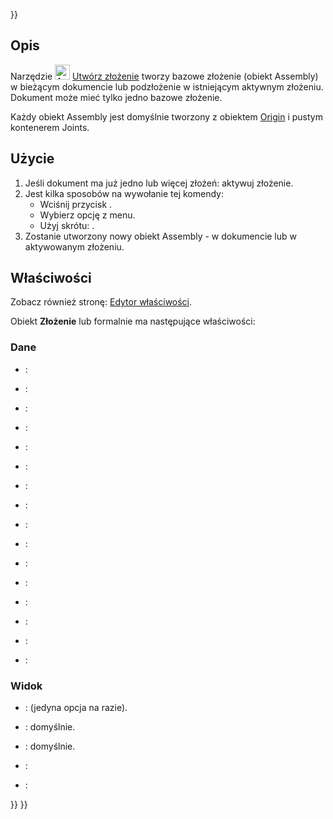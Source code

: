 <languages/>
{{UnfinishedDocu{{#translation:}}}}

{{Docnav/pl
|
|[[Assembly_InsertLink/pl|Wstaw komponent]]
|[[Assembly_Workbench/pl|środowisko pracy Złożenie]]
|IconL=
|IconR=Assembly_InsertLink.svg
|IconC=Workbench_Assembly.svg
}}

<div class="mw-translate-fuzzy">
{{GuiCommand/pl
|Name=Assembly CreateAssembly
|Name/pl=Złożenie Utwórz złożenie
|MenuLocation=Złożenie → Utwórz złożenie
|Workbenches=[[Assembly_Workbench/pl|Złożenie]]
|Shortcut={{KEY|A}}
|Version=1.0
|SeeAlso=
}}
</div>

<span id="Description"></span>
==Opis==

Narzędzie [[Image:Assembly_CreateAssembly.svg|24px]] [[Assembly_CreateAssembly/pl|Utwórz złożenie]] tworzy bazowe złożenie (obiekt Assembly) w bieżącym dokumencie lub podzłożenie w istniejącym aktywnym złożeniu. Dokument może mieć tylko jedno bazowe złożenie.

Każdy obiekt Assembly jest domyślnie tworzony z obiektem [[App_OriginGroupExtension|Origin]] i pustym kontenerem Joints.

<span id="Usage"></span>
==Użycie==

<div class="mw-translate-fuzzy">
# Jeśli dokument ma już jedno lub więcej złożeń: aktywuj złożenie. 
# Jest kilka sposobów na wywołanie tej komendy:
#* Wciśnij przycisk {{Button|[[Image:Assembly_CreateAssembly.svg|16px]] [[Assembly_CreateAssembly/pl|Utwórz złożenie]]}}.
#* Wybierz opcję {{MenuCommand|Złożenie → [[Image:Assembly_CreateAssembly.svg|16px]] Utwórz złożenie}} z menu.
#* Użyj skrótu: {{KEY|A}}.
# Zostanie utworzony nowy obiekt Assembly - w dokumencie lub w aktywowanym złożeniu.
</div>

<span id="Properties"></span>
==Właściwości==

Zobacz również stronę: [[Property_editor/pl|Edytor właściwości]].

Obiekt '''Złożenie''' lub formalnie {{Incode|Assembly::AssemblyObject}} ma następujące właściwości:

<span id="Data"></span>
===Dane===

{{TitleProperty|Base}}

* {{PropertyData|Type|String}}:
* {{PropertyData|Material|Link}}:
* {{PropertyData|Meta|Map|Hidden}}:
* {{PropertyData|Id|String}}:
* {{PropertyData|Uid|UUID|Hidden}}:
* {{PropertyData|License|String}}:
* {{PropertyData|License URL|String}}:
* {{PropertyData|Color|Color}}:
* {{PropertyData|Placement|Placement}}:
* {{PropertyData|Label|String}}:
* {{PropertyData|Label2|String|Hidden}}:
* {{PropertyData|Expression Engine|ExpressionEngine|Hidden}}:
* {{PropertyData|Visibility|Bool|Hidden}}:
* {{PropertyData|Origin|Link|Hidden}}:
* {{PropertyData|Group|LinkList}}:
* {{PropertyData|_ Group Touched|Bool|Hidden}}:

<span id="View"></span>
===Widok===

{{TitleProperty|Display Options}}

* {{PropertyView|Display Mode|Enumeration}}: {{value|Group}} (jedyna opcja na razie).
* {{PropertyView|Show In Tree|Bool}}: {{value|true}} domyślnie.
* {{PropertyView|Visibility|Bool}}: {{value|true}} domyślnie.

{{TitleProperty|Selection}}

* {{PropertyView|On Top When Selected|Enumeration}}:
* {{PropertyView|Selection Style|Enumeration}}:


{{Docnav/pl
|
|[[Assembly_InsertLink/pl|Wstaw komponent]]
|[[Assembly_Workbench/pl|środowisko pracy Złożenie]]
|IconL=
|IconR=Assembly_InsertLink.svg
|IconC=Workbench_Assembly.svg
}}

{{Assembly_Tools_navi{{#translation:}}}}
{{Userdocnavi{{#translation:}}}}